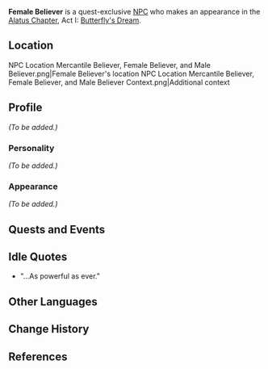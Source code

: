 {{Meta
<!-- Remove this template after adding the missing info -->
|missing_NPC_profile  = yes
}}
{{Character Infobox
|image            = NPC Female Believer.png
|voiceEN          = [https://www.lilylammers.com/ Lily Emil Lammers]<ref>Twitter: [https://twitter.com/LilyEmilLammers/status/1359558106619912195 EN VA Self Announcement]</ref>
|region           = Liyue
|type             = Quest NPC
}}
'''Female Believer''' is a quest-exclusive [[NPC]] who makes an appearance in the [[Alatus Chapter]], Act I: [[Butterfly's Dream]].

==Location==
<gallery hideaddbutton="true" captionalign="center">
NPC Location Mercantile Believer, Female Believer, and Male Believer.png|Female Believer's location
NPC Location Mercantile Believer, Female Believer, and Male Believer Context.png|Additional context
</gallery>

==Profile==
<!--detailed story/lore information goes here-->
''(To be added.)''

===Personality===
''(To be added.)''

===Appearance===
''(To be added.)''

==Quests and Events==
{{Quest Appearances}}

==Idle Quotes==
* "...As powerful as ever."

==Other Languages==
{{Other Languages
|default_hidden = 1
|en      = Female Believer
|zhs     = 女性信众
|zhs_rm  = Nǚxìng Xìnzhòng
|zht     = 女性信眾
|zht_rm  = Nǚxìng Xìnzhòng
|ja      = 女性信者
|ja_rm   = Josei Shinja
|ko      = 여성 신도
|ko_rm   = 
|es      = Mujer creyente
|fr      = Fidèle
|ru      = Верующая женщина
|th      = ผู้ศรัทธาหญิง
|th_rm   = Phu Sattha Ying
|vi      = Tín Đồ Nữ
|de      = Anbeterin
|id      = Wanita Beriman
|pt      = Mulher Crente
}}

==Change History==
{{Change History|1.3}}

==References==
{{Reflist}}